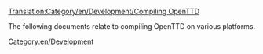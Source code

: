 [[Translation:Category/en/Development/Compiling OpenTTD]]
[[Category:en/Development]]

The following documents relate to compiling OpenTTD on various platforms.